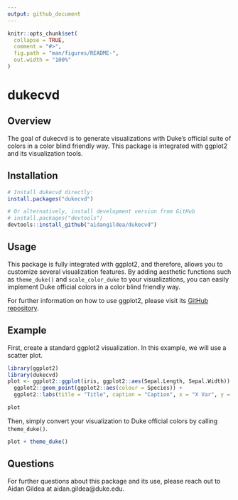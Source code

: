 ```yaml
---
output: github_document
---
```


<!-- README.md is generated from README.Rmd. Please edit that file -->

```r
knitr::opts_chunk$set(
  collapse = TRUE,
  comment = "#>",
  fig.path = "man/figures/README-",
  out.width = "100%"
)
```

# dukecvd

<!-- badges: start -->
<!-- badges: end -->

## Overview

The goal of dukecvd is to generate visualizations with Duke's official suite of colors in a color blind friendly way. This package is integrated with ggplot2 and its visualization tools. 

## Installation


``` r
# Install dukecvd directly:
install.packages("dukecvd")

# Or alternatively, install development version from GitHub
# install.packages("devtools")
devtools::install_github("aidangildea/dukecvd")
```
## Usage

This package is fully integrated with ggplot2, and therefore, allows you to customize several visualization features. By adding aesthetic functions such as `theme_duke()` and `scale_color_duke` to your visualizations, you can easily implement Duke official colors in a color blind friendly way.

For further information on how to use ggplot2, please visit its [GitHub repository](https://github.com/tidyverse/ggplot2).

## Example

First, create a standard ggplot2 visualization. In this example, we will use 
a scatter plot. 

```r
library(ggplot2)
library(dukecvd)
plot <- ggplot2::ggplot(iris, ggplot2::aes(Sepal.Length, Sepal.Width)) +
  ggplot2::geom_point(ggplot2::aes(colour = Species)) +
  ggplot2::labs(title = "Title", caption = "Caption", x = "X Var", y = "Y Var")

plot
```

Then, simply convert your visualization to Duke official colors by calling `theme_duke()`.

```r
plot + theme_duke()
```

## Questions

For further questions about this package and its use, please reach out to Aidan Gildea
at aidan.gildea@duke.edu.
